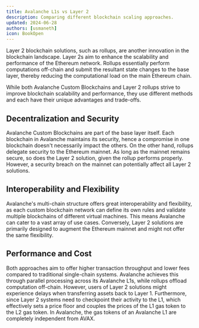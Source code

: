 ```yaml
---
title: Avalanche L1s vs Layer 2
description: Comparing different blockchain scaling approaches.
updated: 2024-06-28
authors: [usmaneth]
icon: BookOpen
---
```


Layer 2 blockchain solutions, such as rollups, are another innovation in the blockchain landscape. Layer 2s aim to enhance the scalability and performance of the Ethereum network. Rollups essentially perform computations off-chain and submit the resultant state changes to the base layer, thereby reducing the computational load on the main Ethereum chain.

While both Avalanche Custom Blockchains and Layer 2 rollups strive to improve blockchain scalability and performance, they use different methods and each have their unique advantages and trade-offs. 

## Decentralization and Security

Avalanche Custom Blockchains are part of the base layer itself. Each blockchain in Avalanche maintains its security, hence a compromise in one blockchain doesn't necessarily impact the others. On the other hand, rollups delegate security to the Ethereum mainnet. As long as the mainnet remains secure, so does the Layer 2 solution, given the rollup performs properly. However, a security breach on the mainnet can potentially affect all Layer 2 solutions.

## Interoperability and Flexibility

Avalanche's multi-chain structure offers great interoperability and flexibility, as each custom blockchain network can define its own rules and validate multiple blockchains of different virtual machines. This means Avalanche can cater to a vast array of use cases. Conversely, Layer 2 solutions are primarily designed to augment the Ethereum mainnet and might not offer the same flexibility.

## Performance and Cost

Both approaches aim to offer higher transaction throughput and lower fees compared to traditional single-chain systems. Avalanche achieves this through parallel processing across its Avalanche L1s, while rollups offload computation off-chain. However, users of Layer 2 solutions might experience delays when transferring assets back to Layer 1. Furthermore, since Layer 2 systems need to checkpoint their activity to the L1, which effectively sets a price floor and couples the prices of the L1 gas token to the L2 gas token. In Avalanche, the gas tokens of an Avalanche L1 are completely independent from AVAX.

<Quiz quizId="402"/>